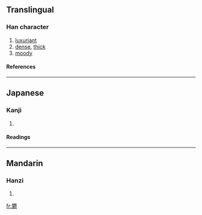 {{see|鬱}}

==Translingual==
===Han character===
{{Han char|rn=75|rad=木|as=22|sn=26|four=|canj=木木田中戈 (DDWLI)}}
# [[luxuriant]]
# [[dense]], [[thick]]
# [[moody]]
====References====
{{Han ref|kx=0564.210|dkj=15978|dj=0953.280|hdz=21326.110|uh=6B1D|ud=27421}}

----
==Japanese==
===Kanji===
{{ja-kanji|grade=|rs=木22}}
# {{defn|Japanese}} 
====Readings====
{{ja-readings|on=[[うつ]] (utsu)|kun=[[しげる]] (shigeru)}}

----
==Mandarin==
===Hanzi===
{{cmn-hanzi|pin=[[yù]] ([[yu4]])|wg=yü<sup>4</sup>}}
# {{defn|Mandarin}}

[[fr:欝]]